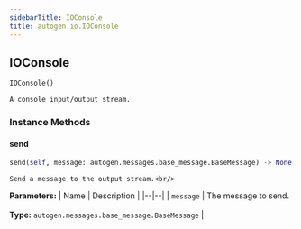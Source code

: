 ```yaml
---
sidebarTitle: IOConsole
title: autogen.io.IOConsole
---
```

<h2 id="autogen.io.IOConsole" class="doc doc-heading">
    <code class="doc-symbol doc-symbol-heading doc-symbol-class"></code>
    <span class="doc doc-object-name doc-class-name">IOConsole</span>
</h2>

```python
IOConsole()
```

    A console input/output stream.

### Instance Methods

<code class="doc-symbol doc-symbol-heading doc-symbol-method"></code>
#### send

```python
send(self, message: autogen.messages.base_message.BaseMessage) -> None
```

    Send a message to the output stream.<br/>

<b>Parameters:</b>
| Name | Description |
|--|--|
| `message` | The message to send.<br/><br/>**Type:** `autogen.messages.base_message.BaseMessage` |

<br />